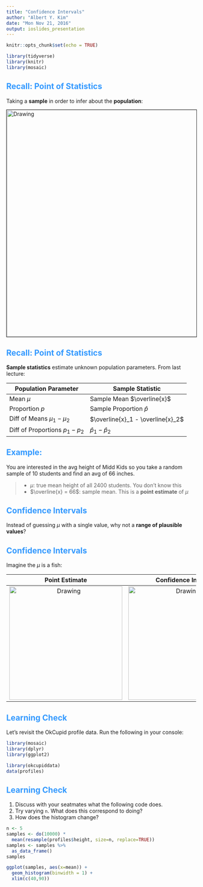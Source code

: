 ```yaml
---
title: "Confidence Intervals"
author: "Albert Y. Kim"
date: "Mon Nov 21, 2016"
output: ioslides_presentation
---
```


<style>
h2 { 
 color: #3399ff;		
}
h3 { 
 color: #3399ff;		
}
slides > slide.backdrop {
  background: white;
}
</style>

```r
knitr::opts_chunk$set(echo = TRUE)
```

```r
library(tidyverse)
library(knitr)
library(mosaic)
```



## Recall: Point of Statistics

Taking a **sample** in order to infer about the **population**:

<img src="../figure/target-population.jpg" alt="Drawing" style="width: 600px;" border="1"/>



## Recall: Point of Statistics

**Sample statistics** estimate unknown population parameters. From last lecture:

Population Parameter | Sample Statistic
------------- | -------------
Mean $\mu$ | Sample Mean $\overline{x}$
Proportion $p$ | Sample Proportion $\widehat{p}$
Diff of Means $\mu_1 - \mu_2$ | $\overline{x}_1 - \overline{x}_2$
Diff of Proportions $p_1 - p_2$ | $\widehat{p}_1 - \widehat{p}_2$



## Example:

You are interested in the avg height of Midd Kids so you take a random
sample of 10 students and find an avg of 66 inches.

> * $\mu$: true mean height of all 2400 students. You don't know this
> * $\overline{x} = 66$: sample mean. This is a **point estimate** of $\mu$



## Confidence Intervals

Instead of guessing $\mu$ with a single value, why not a **range of plausible values**?



## Confidence Intervals

Imagine the $\mu$ is a fish:

Point Estimate            |  Confidence Interval
:-------------------------:|:-------------------------:
<img src="../figure/spear.jpg" alt="Drawing" style="width: 300px;"/>  |  <img src="../figure/net.jpg" alt="Drawing" style="width: 300px;"/>



## Learning Check

Let's revisit the OkCupid profile data. Run the following in your console:

```r
library(mosaic)
library(dplyr)
library(ggplot2)

library(okcupiddata)
data(profiles)
```



## Learning Check

1. Discuss with your seatmates what the following code does.
1. Try varying `n`. What does this correspond to doing?
1. How does the histogram change?


```r
n <- 5
samples <- do(10000) * 
  mean(resample(profiles$height, size=n, replace=TRUE))
samples <- samples %>% 
  as_data_frame()
samples

ggplot(samples, aes(x=mean)) +
  geom_histogram(binwidth = 1) +
  xlim(c(40,90))
```




